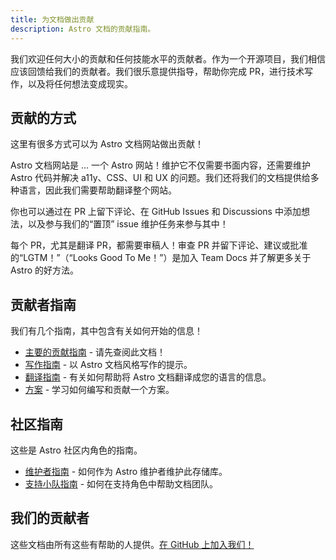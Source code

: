 ```yaml
---
title: 为文档做出贡献
description: Astro 文档的贡献指南。
---
```


我们欢迎任何大小的贡献和任何技能水平的贡献者。作为一个开源项目，我们相信应该回馈给我们的贡献者。我们很乐意提供指导，帮助你完成 PR，进行技术写作，以及将任何想法变成现实。

## 贡献的方式

这里有很多方式可以为 Astro 文档网站做出贡献！

Astro 文档网站是 ... 一个 Astro 网站！维护它不仅需要书面内容，还需要维护 Astro 代码并解决 a11y、CSS、UI 和 UX 的问题。我们还将我们的文档提供给多种语言，因此我们需要帮助翻译整个网站。

你也可以通过在 PR 上留下评论、在 GitHub Issues 和 Discussions 中添加想法，以及参与我们的“置顶” issue 维护任务来参与其中！

每个 PR，尤其是翻译 PR，都需要审稿人！审查 PR 并留下评论、建议或批准的“LGTM！”（“Looks Good To Me！”）是加入 Team Docs 并了解更多关于 Astro 的好方法。

## 贡献者指南

我们有几个指南，其中包含有关如何开始的信息！

- [主要的贡献指南](https://github.com/withastro/docs/blob/main/CONTRIBUTING.md) - 请先查阅此文档！
- [写作指南](https://github.com/withastro/docs/blob/main/WRITING.md) - 以 Astro 文档风格写作的提示。
- [翻译指南](https://github.com/withastro/docs/blob/main/TRANSLATING.md) - 有关如何帮助将 Astro 文档翻译成您的语言的信息。
- [方案](https://github.com/withastro/docs/blob/main/RECIPES.md) - 学习如何编写和贡献一个方案。

## 社区指南

这些是 Astro 社区内角色的指南。
- [维护者指南](https://github.com/withastro/docs/blob/main/MAINTAINERS.md) - 如何作为 Astro 维护者维护此存储库。
- [支持小队指南](https://github.com/withastro/docs/blob/main/SUPPORTSQUAD.md) - 如何在支持角色中帮助文档团队。

## 我们的贡献者

这些文档由所有这些有帮助的人提供。[在 GitHub 上加入我们！](https://github.com/withastro/docs)

<ContributorList githubRepo="withastro/docs" />
